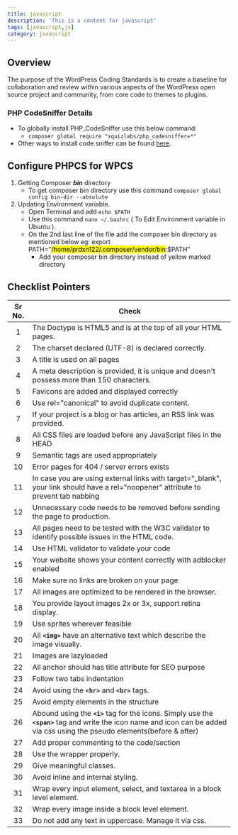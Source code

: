 ```yaml
---
title: javascript
description: 'This is a content for javascript'
tags: [javascript,js]
category: javascript
---
```

## Overview

The purpose of the WordPress Coding Standards is to create a baseline for collaboration and review within various aspects of the WordPress open source project and community, from core code to themes to plugins.

### PHP CodeSniffer Details

  - To globally install PHP_CodeSniffer use this below command: 
    - `composer global require "squizlabs/php_codesniffer=*"`
  - Other ways to install code sniffer can be found [here](https://github.com/squizlabs/PHP_CodeSniffer#installation).

## Configure PHPCS for WPCS

  1. Getting Composer ***bin*** directory
      - To get composer bin directory use this command `composer global config bin-dir --absolute`
  2. Updating Environment variable.
      - Open Terminal and add `echo $PATH`
      - Use this command  `nano ~/.bashrc` ( To Edit Environment variable in Ubuntu ).
      - On the 2nd last line of the file add the composer bin directory as mentioned below
        eg: export PATH="<mark>/home/prdxn122/.composer/vendor/bin</mark>:$PATH"
        - Add your composer bin directory instead of yellow marked directory

## Checklist Pointers

Sr No. | Check
:--: | -----
1 | The Doctype is HTML5 and is at the top of all your HTML pages.
2 | The charset declared (UTF-8) is declared correctly.
3 | A title is used on all pages
4 | A meta description is provided, it is unique and doesn't possess more than 150 characters.
5 | Favicons are added and displayed correctly
6 | Use rel="canonical" to avoid duplicate content.
7 | If your project is a blog or has articles, an RSS link was provided.
8 | All CSS files are loaded before any JavaScript files in the HEAD
9 | Semantic tags are used appropriately
10 | Error pages for 404 / server errors exists
11 | In case you are using external links with target="_blank", your link should have a rel="noopener" attribute to prevent tab nabbing | If you need to support older versions of Firefox, use rel="noopener noreferrer"
12 | Unnecessary code needs to be removed before sending the page to production.
13 | All pages need to be tested with the W3C validator to identify possible issues in the HTML code.
14 | Use HTML validator to validate your code
15 | Your website shows your content correctly with adblocker enabled
16 | Make sure no links are broken on your page 
17 | All images are optimized to be rendered in the browser.
18 | You provide layout images 2x or 3x, support retina display.
19 | Use sprites wherever feasible
20 | All **`<img>`** have an alternative text which describe the image visually.
21 | Images are lazyloaded
22 | All anchor should has title attribute for SEO purpose
23 | Follow two tabs indentation
24 | Avoid using the **`<hr>`** and **`<br>`** tags.
25 | Avoid empty elements in the structure
26 | Abound using the **`<i>`** tag for the icons. Simply use the **`<span>`** tag and write the icon name and icon can be added via css using the pseudo elements(before & after)
27 | Add proper commenting to the code/section
28 | Use the wrapper properly.
29 | Give meaningful classes.
30 | Avoid inline and internal styling.
31 | Wrap every input element, select, and textarea in a block level element.
32 | Wrap every image inside a block level element.
33 | Do not add any text in uppercase. Manage it via css.
